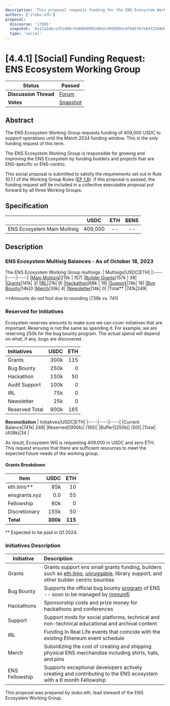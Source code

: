 ```yaml
---
description: 'This proposal requests funding for the ENS Ecosystem Working Group.'
authors: ['slobo.eth']
proposal:
  discourse: '17995'
  snapshot: '0x12a2abca291496c7e990d099240b4c995099dc0fb85767e04f22b9496e953799'
  type: 'social'
---
```


# [4.4.1] [Social] Funding Request: ENS Ecosystem Working Group

| **Status**            | Passed                                                                                                                   |
| --------------------- | ------------------------------------------------------------------------------------------------------------------------ |
| **Discussion Thread** | [Forum](https://discuss.ens.domains/t/4-4-1-social-funding-request-ens-ecosystem-working-group/17995)                    |
| **Votes**             | [Snapshot](https://snapshot.box/#/s:ens.eth/proposal/0x12a2abca291496c7e990d099240b4c995099dc0fb85767e04f22b9496e953799) |

## Abstract

The ENS Ecosystem Working Group requests funding of 409,000 USDC to support operations until the March 2024 funding window. This is the only funding request of this term.

The ENS Ecosystem Working Group is responsible for growing and improving the ENS Ecosystem by funding builders and projects that are ENS-specific or ENS-centric.

This social proposal is submitted to satisfy the requirements set out in Rule 10.1.1 of the Working Group Rules ([EP 1.8](https://docs.ens.domains/v/governance/governance-proposals/term-1/ep12-working-group-rules)). If this proposal is passed, the funding request will be included in a collective executable proposal put forward by all three Working Groups.

## Specification

|                             |  USDC   | ETH | $ENS |
| --------------------------- | :-----: | :-: | :--: |
| ENS Ecosystem Main Multisig | 409,000 | --  |  --  |

## Description

### ENS Ecosystem Multisig Balances - As of October 18, 2023

The ENS Ecosystem Working Group multisigs:
| Multisigs|USDC|ETH|
|:----|----:|----:|
|[Main Multisig](https://etherscan.io/address/0x2686a8919df194aa7673244549e68d42c1685d03)|215k | 157|
|[Builder Grants](https://etherscan.io/address/0x6a016548310076285668e2378df70bd545396b5a)|157k | 38|
|[Grants](https://etherscan.io/address/0xba0c461b22d918fb1f52fef556310230d177d1f2)|141k| 3|
|[IRL](https://etherscan.io/address/0x536013c57daf01d78e8a70cad1b1abada9411819)|21k| 9|
|[Hackathon](https://etherscan.io/address/0x9b9c249be04dd433c7e8fbbf5e61e6741b89966d)|68k | 19|
|[Support](https://etherscan.io/address/0x69a79128462853833e22bba1a43bcdac4725761b)|74k| 19|
|[Bug Bounty](https://etherscan.io/address/0xb3a37c813d3d365a03dd1dd3e68cc11af019cdd6)|14k|0
|[Merch](https://etherscan.io/address/0x0d06a817584ac378849f03df6f11a9ad67dd786d)|39k| 4|
|[Newsletter](https://etherscan.io/address/0x13aEe52C1C688d3554a15556c5353cb0c3696ea2)|14k| 0|
|Total\*\* |741k|249|

\*\*Amounts do not foot due to rounding (739k vs. 741)

### Reserved for Initiatives

Ecosystem reserves amounts to make sure we can cover initiatives that are important. Reserving is not the same as spending it. For example, we are reserving 250k for the bug bounty program. The actual spend will depend on what, if any, bugs are discovered.

| Initiatives    | USDC | ETH |
| :------------- | ---: | --: |
| Grants         | 300k | 115 |
| Bug Bounty     | 250k |   0 |
| Hackathon      | 150k |  50 |
| Audit Support  | 100k |   0 |
| IRL            |  75k |   0 |
| Newsletter     |  25k |   0 |
| Reserved Total | 900k | 165 |

**Reconciliation**
| Initiatives|USDC|ETH|
|:----|----:|----:|
|Current Balance|741k| 249|
|Reserved|(900k)| (165)|
|Buffer|(250k)| (50)|
|Total|(409k)|34 |

As result, Ecosystem WG is requesting 409,000 in USDC and zero ETH. This request ensures that there are sufficient resources to meet the expected future needs of the working group.

#### Grants Breakdown

| Item          |     USDC |     ETH |
| ------------- | -------: | ------: |
| eth.limo\*\*  |      85k |      10 |
| ensgrants.xyz |      0.0 |      55 |
| Fellowship    |      60k |       0 |
| Discretionary |     155k |      50 |
| **Total**     | **300k** | **115** |

\*\* Expected to be paid in Q1 2024.

### Initiatives Description

| Initiative     | Description                                                                                                                                                                                 |
| -------------- | :------------------------------------------------------------------------------------------------------------------------------------------------------------------------------------------ |
| Grants         | Grants support ens small grants funding, builders such as [eth.limo](https://eth.limo/), [unruggable](https://www.unruggablelabs.com/), library support, and other builder centric bounties |
| Bug Bounty     | Supports the official bug bounty [program](https://docs.ens.domains/bug-bounty-program) of ENS -- soon to be managed by [immunifi](https://immunefi.com/)                                   |
| Hackathons     | Sponsorship costs and prize money for hackathons and conferences                                                                                                                            |
| Support        | Support mods for social platforms, technical and non-technical educational and archival content                                                                                             |
| IRL            | Funding In Real Life events that coincide with the existing Ethereum event schedule                                                                                                         |
| Merch          | Subsidizing the cost of creating and shipping physical ENS merchandise including shirts, hats, and pins                                                                                     |
| ENS Fellowship | Supports exceptional developers actively creating and contributing to the ENS ecosystem with a 6 month Fellowship                                                                           |

This proposal was prepared by slobo.eth, lead steward of the ENS Ecosystem Working Group.
